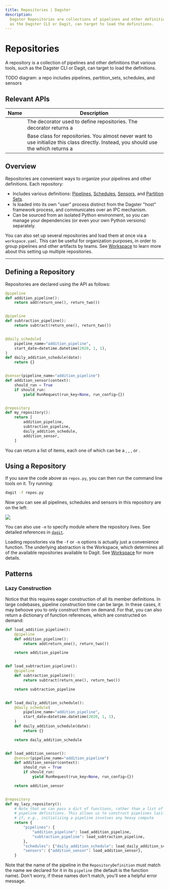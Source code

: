```yaml
---
title: Repositories | Dagster
description:
  Dagster Repositories are collections of pipelines and other definitions that various tools, such
  as the Dagster CLI or Dagit, can target to load the definitions.
---
```


# Repositories

A repository is a collection of pipelines and other definitions that various tools, such
as the Dagster CLI or Dagit, can target to load the definitions.

<div className="w-full h-48 bg-gray-50 flex items-center justify-center">
  TODO diagram: a repo includes pipelines, partition_sets, schedules, and
  sensors
</div>

## Relevant APIs

| Name                                       | Description                                                                                                                                                                                                                  |
| ------------------------------------------ | ---------------------------------------------------------------------------------------------------------------------------------------------------------------------------------------------------------------------------- |
| <PyObject object="repository" decorator /> | The decorator used to define repositories. The decorator returns a <PyObject object="RepositoryDefinition" />                                                                                                                |
| <PyObject object="RepositoryDefinition" /> | Base class for repositories. You almost never want to use initialize this class directly. Instead, you should use the <PyObject object="repository" decorator /> which returns a <PyObject object="RepositoryDefinition"  /> |

## Overview

Repositories are convenient ways to organize your pipelines and other definitions. Each repository:

- Includes various definitions: [Pipelines](/concepts/solids-pipelines/pipelines),
  [Schedules](/concepts/partitions-schedules-sensors/schedules), [Sensors](/concepts/partitions-schedules-sensors/sensors),
  and [Partition Sets](/concepts/partitions-schedules-sensors/partitions).
- Is loaded into its own "user" process distinct from the Dagster "host" framework process, and communicates over an IPC mechanism.
- Can be sourced from an isolated Python environment, so you can manage your dependencies (or even your own Python versions) separately.

You can also set up several repositories and load them at once via a `workspace.yaml`.
This can be useful for organization purposes, in order to group pipelines and other artifacts by teams.
See [Workspace](/concepts/repositories-workspaces/workspaces) to learn more about this setting up multiple repositories.

---

## Defining a Repository

Repositories are
declared using the <PyObject module="dagster" object="RepositoryDefinition" /> API as follows:

```python file=/concepts/repositories_workspaces/repository_definition.py startafter=start_repository_definition_marker_0 endbefore=end_repository_definition_marker_0
@pipeline
def addition_pipeline():
    return add(return_one(), return_two())


@pipeline
def subtraction_pipeline():
    return subtract(return_one(), return_two())


@daily_schedule(
    pipeline_name="addition_pipeline",
    start_date=datetime.datetime(2020, 1, 1),
)
def daily_addition_schedule(date):
    return {}


@sensor(pipeline_name="addition_pipeline")
def addition_sensor(context):
    should_run = True
    if should_run:
        yield RunRequest(run_key=None, run_config={})


@repository
def my_repository():
    return [
        addition_pipeline,
        subtraction_pipeline,
        daily_addition_schedule,
        addition_sensor,
    ]
```

You can return a list of items, each one of which can be
a <PyObject module="dagster" object="PipelineDefinition"/>, <PyObject module="dagster" object="ScheduleDefinition" />, <PyObject module="dagster" object="SensorDefinition" />, or <PyObject module="dagster" object="PartitionSetDefinition" />.

## Using a Repository

If you save the code above as `repos.py`, you can then run the command line tools on it. Try running:

```bash
dagit -f repos.py
```

Now you can see all pipelines, schedules and sensors in this repository are on the left:

<img src="/images/concepts/repo-dagit.png" />

You can also use `-m` to specify module where the repository lives. See detailed references
in [`dagit`](/\_apidocs/cli#dagit).

Loading repositories via the `-f` or `-m` options is actually just a convenience function. The
underlying abstraction is the Workspace, which determines all of the available repositories
available to Dagit. See [Workspace](/concepts/repositories-workspaces/workspaces) for more details.

<!-- Uncomment this section when we have examples -->

<!-- ## Examples

### First example

Some supporting text for the example

```python

    ...

```

### Second example

Some supporting text for the example

```python

    ...

``` -->

## Patterns

### <Check/> Lazy Construction

Notice that this requires eager construction of all its member definitions. In large codebases,
pipeline construction time can be large. In these cases, it may behoove you to only construct them
on demand. For that, you can also return a dictionary of function references, which are constructed
on demand:

```python file=/concepts/repositories_workspaces/lazy_repository_definition.py startafter=start_lazy_repository_definition_marker_0 endbefore=end_lazy_repository_definition_marker_0
def load_addition_pipeline():
    @pipeline
    def addition_pipeline():
        return add(return_one(), return_two())

    return addition_pipeline


def load_subtraction_pipeline():
    @pipeline
    def subtraction_pipeline():
        return subtract(return_one(), return_two())

    return subtraction_pipeline


def load_daily_addition_schedule():
    @daily_schedule(
        pipeline_name="addition_pipeline",
        start_date=datetime.datetime(2020, 1, 1),
    )
    def daily_addition_schedule(date):
        return {}

    return daily_addition_schedule


def load_addition_sensor():
    @sensor(pipeline_name="addition_pipeline")
    def addition_sensor(context):
        should_run = True
        if should_run:
            yield RunRequest(run_key=None, run_config={})

    return addition_sensor


@repository
def my_lazy_repository():
    # Note that we can pass a dict of functions, rather than a list of
    # pipeline definitions. This allows us to construct pipelines lazily,
    # if, e.g., initializing a pipeline involves any heavy compute
    return {
        "pipelines": {
            "addition_pipeline": load_addition_pipeline,
            "subtraction_pipeline": load_subtraction_pipeline,
        },
        "schedules": {"daily_addition_schedule": load_daily_addition_schedule},
        "sensors": {"addition_sensor": load_addition_sensor},
    }
```

Note that the name of the pipeline in the `RepositoryDefinition` must match the name we declared for
it in its `pipeline` (the default is the function name). Don't worry, if these names don't match,
you'll see a helpful error message.
